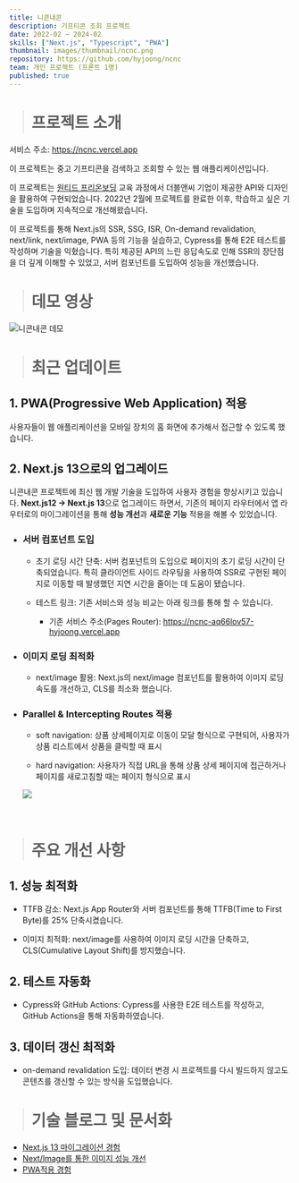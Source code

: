 ```yaml
---
title: 니콘내콘
description: 기프티콘 조회 프로젝트
date: 2022-02 ~ 2024-02
skills: ["Next.js", "Typescript", "PWA"]
thumbnail: images/thumbnail/ncnc.png
repository: https://github.com/hyjoong/ncnc
team: 개인 프로젝트 (프론트 1명)
published: true
---
```


> # 프로젝트 소개

서비스 주소: https://ncnc.vercel.app

이 프로젝트는 중고 기프티콘을 검색하고 조회할 수 있는 웹 애플리케이션입니다.

이 프로젝트는 [원티드 프리온보딩](https://www.wanted.co.kr/events/pre_onboarding_course_6) 교육 과정에서 더블앤씨 기업이 제공한 API와 디자인을 활용하여 구현되었습니다. 2022년 2월에 프로젝트를 완료한 이후, 학습하고 싶은 기술을 도입하며 지속적으로 개선해왔습니다.

이 프로젝트를 통해 Next.js의 SSR, SSG, ISR, On-demand revalidation, next/link, next/image, PWA 등의 기능을 실습하고, Cypress를 통해 E2E 테스트를 작성하며 기술을 익혔습니다. 특히 제공된 API의 느린 응답속도로 인해 SSR의 장단점을 더 깊게 이해할 수 있었고, 서버 컴포넌트를 도입하여 성능을 개선했습니다.

> # 데모 영상

![니콘내콘 데모](https://github.com/hyjoong/ncnc/assets/70426440/0c0dc232-25ea-4373-90d7-76f95e8581df)

> # 최근 업데이트

## 1. PWA(Progressive Web Application) 적용

사용자들이 웹 애플리케이션을 모바일 장치의 홈 화면에 추가해서 접근할 수 있도록 했습니다.

## 2. Next.js 13으로의 업그레이드

니콘내콘 프로젝트에 최신 웹 개발 기술을 도입하여 사용자 경험을 향상시키고 있습니다. **Next.js12 -> Next.js 13**으로 업그레이드 하면서, 기존의 페이지 라우터에서 앱 라우터로의 마이그레이션을 통해 **성능 개선**과 **새로운 기능** 적용을 해볼 수 있었습니다.

- ### 서버 컴포넌트 도입

  - 초기 로딩 시간 단축: 서버 컴포넌트의 도입으로 페이지의 초기 로딩 시간이 단축되었습니다. 특히 클라이언트 사이드 라우팅을 사용하여 SSR로 구현된 페이지로 이동할 때 발생했던 지연 시간을 줄이는 데 도움이 됐습니다.

  - 테스트 링크: 기존 서비스와 성능 비교는 아래 링크를 통해 할 수 있습니다.
    - 기존 서비스 주소(Pages Router): https://ncnc-aq66lov57-hyjoong.vercel.app

- ### 이미지 로딩 최적화

  - next/image 활용: Next.js의 next/image 컴포넌트를 활용하여 이미지 로딩 속도를 개선하고, CLS를 최소화 했습니다.

- ### Parallel & Intercepting Routes 적용

  - soft navigation: 상품 상세페이지로 이동이 모달 형식으로 구현되어, 사용자가 상품 리스트에서 상품을 클릭할 때 표시

  - hard navigation: 사용자가 직접 URL을 통해 상품 상세 페이지에 접근하거나 페이지를 새로고침할 때는 페이지 형식으로 표시

  ![](https://velog.velcdn.com/images/hyunjoong/post/8f97aaaf-2a91-41c9-b890-ec2c1d66a9d1/image.png)

<br />

> # 주요 개선 사항

## 1. 성능 최적화

- TTFB 감소: Next.js App Router와 서버 컴포넌트를 통해 TTFB(Time to First Byte)를 25% 단축시켰습니다.

- 이미지 최적화: next/image를 사용하여 이미지 로딩 시간을 단축하고, CLS(Cumulative Layout Shift)를 방지했습니다.

## 2. 테스트 자동화

- Cypress와 GitHub Actions: Cypress를 사용한 E2E 테스트를 작성하고, GitHub Actions을 통해 자동화하였습니다.

## 3. 데이터 갱신 최적화

- on-demand revalidation 도입: 데이터 변경 시 프로젝트를 다시 빌드하지 않고도 콘텐츠를 갱신할 수 있는 방식을 도입했습니다.

> # 기술 블로그 및 문서화

- [Next.js 13 마이그레이션 경험](https://velog.io/@hyunjoong/Next.js-13-pages-app-directory-리펙토링)
- [Next/Image를 통한 이미지 성능 개선](https://velog.io/@hyunjoong/NextImage-optimization-chache-skeleton)
- [PWA적용 경험](https://velog.io/@hyunjoong/Next.js-프로젝트-PWA-구축하기)

